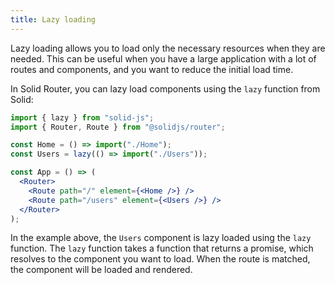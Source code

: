 ---
title: Lazy loading
---

Lazy loading allows you to load only the necessary resources when they are needed.
This can be useful when you have a large application with a lot of routes and components, and you want to reduce the initial load time.

In Solid Router, you can lazy load components using the `lazy` function from Solid:

```jsx
import { lazy } from "solid-js";
import { Router, Route } from "@solidjs/router";

const Home = () => import("./Home");
const Users = lazy(() => import("./Users"));

const App = () => (
  <Router>
    <Route path="/" element={<Home />} />
    <Route path="/users" element={<Users />} />
  </Router>
);
```

In the example above, the `Users` component is lazy loaded using the `lazy` function.
The `lazy` function takes a function that returns a promise, which resolves to the component you want to load.
When the route is matched, the component will be loaded and rendered.
